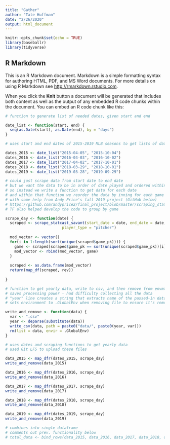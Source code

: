 ```yaml
---
title: "Gather"
author: "Tate Huffman"
date: "2/26/2020"
output: html_document
---
```


```r
knitr::opts_chunk$set(echo = TRUE)
library(baseballr)
library(tidyverse)
```

## R Markdown

This is an R Markdown document. Markdown is a simple formatting syntax for authoring HTML, PDF, and MS Word documents. For more details on using R Markdown see <http://rmarkdown.rstudio.com>.

When you click the **Knit** button a document will be generated that includes both content as well as the output of any embedded R code chunks within the document. You can embed an R code chunk like this:

```r

# function to generate list of needed dates, given start and end

date_list <- function(start, end) {
  seq(as.Date(start), as.Date(end), by = "days")
}

# uses start and end dates of 2015-2019 MLB seasons to get lists of dates

dates_2015 <- date_list("2015-04-05", "2015-10-04")
dates_2016 <- date_list("2016-04-03", "2016-10-02")
dates_2017 <- date_list("2017-04-02", "2017-10-01")
dates_2018 <- date_list("2018-03-29", "2018-10-01")
dates_2019 <- date_list("2019-03-28", "2019-09-29")

# could just scrape data from start date to end date
# but we want the data to be in order of date played and ordered within game
# so instead we write a function to get data for each date
# and within that function we reorder the data by inning for each game
# with some help from Andy Price's fall 2019 project (GitHub below)
# https://github.com/andyprice2/final_project/blob/master/scraping_statcast.R
# TF also helped develop the code to group by game

scrape_day <- function(date) {
  scraped <- scrape_statcast_savant(start_date = date, end_date = date, 
                         player_type = "pitcher")
  
  mod_vector <- vector()
  for(i in 1:length(sort(unique(scraped$game_pk)))) {
    game <- scraped[scraped$game_pk == sort(unique(scraped$game_pk))[i], ]
    mod_vector <- rbind(mod_vector, game)
  }
  
  scraped <- as.data.frame(mod_vector)
  return(map_df(scraped, rev))
  
}

# function to get yearly data, write to csv, and then remove from envmt.
# saves processing power - had difficulty collecting all the data
# "year" line creates a string that extracts name of the passed-in dataframe
# sets environment to .GlobalEnv when removing file to ensure it's removed

write_and_remove <- function(data) {
  var <- ".csv"
  year <- deparse(substitute(data))
  write_csv(data, path = paste0("data/", paste0(year, var)))
  rm(list = data, envir = .GlobalEnv)
}

# uses dates and scraping functions to get yearly data
# used Git LFS to upload these files

data_2015 <- map_dfr(dates_2015, scrape_day)
write_and_remove(data_2015)

data_2016 <- map_dfr(dates_2016, scrape_day)
write_and_remove(data_2016)

data_2017 <- map_dfr(dates_2017, scrape_day)
write_and_remove(data_2017)

data_2018 <- map_dfr(dates_2018, scrape_day)
write_and_remove(data_2018)

data_2019 <- map_dfr(dates_2019, scrape_day)
write_and_remove(data_2019)

# combines into single dataframe
# comments out prev. functionality below
# total_data <- bind_rows(data_2015, data_2016, data_2017, data_2018, data_2019)

```

